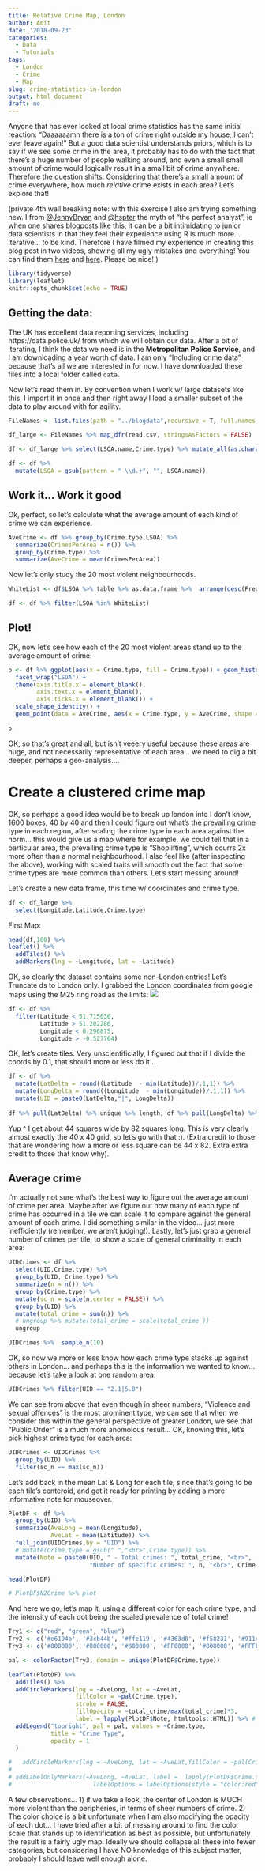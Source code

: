 ```yaml
---
title: Relative Crime Map, London
author: Amit
date: '2018-09-23'
categories:
  - Data
  - Tutorials
tags:
  - London
  - Crime
  - Map
slug: crime-statistics-in-london
output: html_document
draft: no
---
```


Anyone that has ever looked at local crime statistics has the same initial reaction: "Daaaaaamn there is a ton of crime right outside my house, I can't ever leave again!" But a good data scientist understands priors, which is to say if we see some crime in the area, it probably has to do with the fact that there's a huge number of people walking around, and even a small small amount of crime would logically result in a small bit of crime anywhere. Therefore the question shifts: Considering that there's a small amount of crime everywhere, how much _relative_ crime exists in each area? Let's explore that!

(private 4th wall breaking note: with this exercise I also am trying something new. I from [@JennyBryan](https://twitter.com/JennyBryan) and [@hspter](https://twitter.com/hspter) the myth of "the perfect analyst", ie when one shares blogposts like this, it can be a bit intimidating to junior data scientists in that they feel their experience using R is much more... iterative... to be kind. Therefore I have filmed my experience in creating this blog post in two videos, showing all my ugly mistakes and everything! You can find them [here](https://www.youtube.com/watch?v=aQ955LDYLGQ) and [here](https://www.youtube.com/watch?v=jpaj9PEqAbY). Please be nice! )

```r
library(tidyverse)
library(leaflet)
knitr::opts_chunk$set(echo = TRUE)
```

## Getting the data:

The UK has excellent data reporting services, including https://data.police.uk/ from which we will obtain our data. After a bit of iterating, I think the data we need is in the **Metropolitan Police Service**, and I am downloading a year worth of data. I am only "Including crime data" because that's all we are interested in for now. I have downloaded these files into a local folder called `data`.

Now let's read them in. By convention when I work w/ large datasets like this, I import it in once and then right away I load a smaller subset of the data to play around with for agility. 

``` r
FileNames <- list.files(path = "../blogdata",recursive = T, full.names = T)

df_large <- FileNames %>% map_dfr(read.csv, stringsAsFactors = FALSE)

df <- df_large %>% select(LSOA.name,Crime.type) %>% mutate_all(as.character())

df <- df %>%
  mutate(LSOA = gsub(pattern = " \\d.+", "", LSOA.name))

```

## Work it... Work it good

Ok, perfect, so let's calculate what the average amount of each kind of crime we can experience.

```r
AveCrime <- df %>% group_by(Crime.type,LSOA) %>% 
  summarize(CrimesPerArea = n()) %>%
  group_by(Crime.type) %>%
  summarize(AveCrime = mean(CrimesPerArea))

```

Now let's only study the 20 most violent neighbourhoods.

```r
WhiteList <- df$LSOA %>% table %>% as.data.frame %>%  arrange(desc(Freq)) %>% head(20) %>% pull(1) %>% as.character()

df <- df %>% filter(LSOA %in% WhiteList)

```

## Plot!

OK, now let's see how each of the 20 most violent areas stand up to the average amount of crime:

```r
p <- df %>% ggplot(aes(x = Crime.type, fill = Crime.type)) + geom_histogram(stat = "count") +
  facet_wrap("LSOA") + 
  theme(axis.title.x = element_blank(),
        axis.text.x = element_blank(),
        axis.ticks.x = element_blank()) + 
  scale_shape_identity() +
  geom_point(data = AveCrime, aes(x = Crime.type, y = AveCrime, shape = 45, size = 2))

p

```

OK, so that's great and all, but isn't veeery useful because these areas are huge, and not necessarily representative of each area... we need to dig a bit deeper, perhaps a geo-analysis....

# Create a clustered crime map

OK, so perhaps a good idea would be to break up london into I don't know, 1600 boxes, 40 by 40 and then I could figure out what's the prevailing crime type in each region, after scaling the crime type in each area against the norm... this would give us a map where for example, we could tell that in a particular area, the prevailing crime type is "Shoplifting", which ocurrs 2x more often than a normal neighbourhood. I also feel like (after inspecting the above), working with scaled traits will smooth out the fact that some crime types are more common than others. Let's start messing around!

Let's create a new data frame, this time w/ coordinates and crime type.

```r
df <- df_large %>%
  select(Longitude,Latitude,Crime.type) 

```

First Map:

```r
head(df,100) %>% 
leaflet() %>%
  addTiles() %>%
  addMarkers(lng = ~Longitude, lat = ~Latitude)
```

OK, so clearly the dataset contains some non-London entries! Let's Truncate ds to London only. I grabbed the London coordinates from google maps using the M25 ring road as the limits:
![](/post/2018-07-07-crime-statistics-in-london_files/londoncrimelimits.png)

```r
df <- df %>% 
  filter(Latitude < 51.715036,
         Latitude > 51.282286,
         Longitude < 0.296875,
         Longitude > -0.527704)
```

OK, let's create tiles. Very unscientificially, I figured out that if I divide the coords by 0.1, that should more or less do it...

```r
df <- df %>% 
  mutate(LatDelta = round((Latitude  - min(Latitude))/.1,1)) %>% 
  mutate(LongDelta = round((Longitude  - min(Longitude))/.1,1)) %>% 
  mutate(UID = paste0(LatDelta,"|", LongDelta))
 
df %>% pull(LatDelta) %>% unique %>% length; df %>% pull(LongDelta) %>% unique %>% length

```
Yup ^  I get about 44 squares wide by 82 squares long. This is very clearly almost exactly the 40 x 40 grid, so let's go with that :). (Extra credit to those that are wondering how a more or less square can be 44 x 82. Extra extra credit to those that know why).

## Average crime

I'm actually not sure what's the best way to figure out the average amount of crime per area. Maybe after we figure out how many of each type of crime has occurred in a tile we can scale it to compare against the general amount of each crime. I did something similar in the video... just more inefficiently (remember, we aren't judging!). Lastly, let's just grab a general number of crimes per tile, to show a scale of general criminality in each area:

```r
UIDCrimes <- df %>% 
  select(UID,Crime.type) %>%
  group_by(UID, Crime.type) %>%
  summarize(n = n()) %>%
  group_by(Crime.type) %>% 
  mutate(sc_n = scale(n,center = FALSE)) %>% 
  group_by(UID) %>% 
  mutate(total_crime = sum(n)) %>% 
  # ungroup %>% mutate(total_crime = scale(total_crime ))
  ungroup

UIDCrimes %>%  sample_n(10)
```

OK, so now we more or less know how each crime type stacks up against others in London... and perhaps this is the information we wanted to know... because let's take a look at one random area:

```r
UIDCrimes %>% filter(UID == "2.1|5.8") 
```
We can see from above that even though in sheer numbers, "Violence and sexual offences" is the most prominent type, we can see that when we consider this within the general perspective of greater London, we see that "Public Order" is a much more anomolous result... OK, knowing this, let's pick highest crime type for each area:

```r
UIDCrimes <- UIDCrimes %>% 
  group_by(UID) %>% 
  filter(sc_n == max(sc_n))
```

Let's add back in the mean Lat & Long for each tile, since that's going to be each tile's centeroid, and get it ready for printing by adding a more informative note for mouseover.

```r
PlotDF <- df %>%
  group_by(UID) %>%
  summarize(AveLong = mean(Longitude),
            AveLat = mean(Latitude)) %>%
  full_join(UIDCrimes,by = "UID") %>% 
  # mutate(Crime.type = gsub(" ","<br>",Crime.type)) %>% 
  mutate(Note = paste0(UID, " - Total crimes: ", total_crime, "<br>",
                       "Number of specific crimes: ", n, "<br>", Crime.type ))

head(PlotDF)

# PlotDF$N2Crime %>% plot
```


And here we go, let's map it, using a different color for each crime type, and the intensity of each dot being the scaled prevalence of total crime!

```r



Try1 <- c("red", "green", "blue")
Try2 <- c('#e6194b', '#3cb44b', '#ffe119', '#4363d8', '#f58231', '#911eb4', '#46f0f0', '#f032e6', '#bcf60c', '#fabebe', '#008080', '#e6beff', '#9a6324', '#fffac8', '#800000', '#aaffc3', '#808000', '#ffd8b1', '#000075', '#808080', '#ffffff', '#000000')
Try3 <- c('#808080', '#800000', '#800000', '#FF0000', '#808000', '#FFFF00', '#008000', '#00FF00', '#008080', '#00FFFF', '#000080', '#0000FF', '#800080', '#FF00FF','#000000')

pal <- colorFactor(Try3, domain = unique(PlotDF$Crime.type))

leaflet(PlotDF) %>%
  addTiles() %>%
  addCircleMarkers(lng = ~AveLong, lat = ~AveLat,
                   fillColor = ~pal(Crime.type), 
                   stroke = FALSE, 
                   fillOpacity = ~total_crime/max(total_crime)*3,
                   label = lapply(PlotDF$Note, htmltools::HTML)) %>% #  labelOptions = labelOptions(permanent = TRUE)
  addLegend("topright", pal = pal, values = ~Crime.type,
            title = "Crime Type",
            opacity = 1
  )

#   addCircleMarkers(lng = ~AveLong, lat = ~AveLat,fillColor = ~pal(Crime.type), stroke = FALSE, label = lapply(PlotDF$Crime.type, htmltools::HTML))
#   
# addLabelOnlyMarkers(~AveLong, ~AveLat, label =  lapply(PlotDF$Crime.type, htmltools::HTML),#~as.character(Crime.type),    
#                       labelOptions = labelOptions(style = "color:red", noHide = T, direction = 'center', opacity = ~sc_n, textOnly = T))

```

A few observations... 
 1) if we take a look, the center of London is MUCH more violent than the peripheries, in terms of sheer numbers of crime. 
 2) The color choice is a bit unfortunate when I am also modifying the opacity of each dot... I have tried after a bit of messing around to find the color scale that stands up to identification as best as possible, but unfortunately the result is a fairly ugly map. Ideally we should collapse all these into fewer categories, but considering I have NO knowledge of this subject matter, probably I should leave well enough alone.